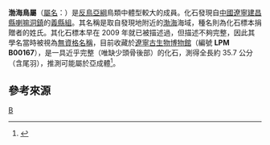 {{Speciesbox
| taxon = Bohaiornis
| fossil_range = [[白堊紀|白堊紀]]早期,{{fossil range|125}}
| image = Bohaiornis skull reconstruction.png
| image_caption = 標本IVPP V 17963的頭骨重建圖
| genus_authority = [[胡東宇|Hu]] ''et al.'', 2011
| type_species = '''郭氏渤海鳥 <br>''Bohaiornis guoi'''''
| type_species_authority = Hu, [[李莉_(古生物学家)|Li]], [[侯連海|Hou]] & [[徐星|Xu]], 2011
}}

'''渤海鳥屬'''（[[學名|屬名]]：{{lang|la|''Bohaiornis''}}）是[[反鳥亞綱|反鳥亞綱]]鳥類中體型較大的成員。化石發現自[[中國|中國]][[遼寧|遼寧]][[建昌縣|建昌縣]][[喇嘛洞鎮|喇嘛洞鎮]]的[[義縣組|義縣組]]。其名稱是取自發現地附近的[[渤海|渤海]]海域，種名則為化石標本捐贈者的姓氏。其化石標本早在 2009 年就已被描述過，但描述不夠完整，因此其學名當時被視為[[無資格名稱|無資格名稱]]，目前收藏於[[遼寧古生物博物館|遼寧古生物博物館]]（編號 '''LPM B00167'''），是一具近乎完整（唯缺少頭骨後部）的化石，測得全長約 35.7 公分（含尾羽），推測可能屬於亞成體<ref>{{cite journal | author = Dongyu Hu, Li Li, Lianhaim Hou, Xing Xu | year = 2011 | title = "A new enantiornithine bird from the Lower Cretaceous of western Liaoning, China" | journal = ''Journal of Vertebrate Paleontology'' | volume = 31 | number = 1 | pages = 154–161 | url = http://www.ivpp.ac.cn/qt/papers/201403/P020140313550491380549.pdf | doi = 10.1080/02724634.2011.546305 | access-date = 2014-07-13 | archive-url = https://web.archive.org/web/20160304122731/http://www.ivpp.ac.cn/qt/papers/201403/P020140313550491380549.pdf | archive-date = 2016-03-04 | dead-url = yes }}</ref>。

== 參考來源 ==
{{reflist}}
{{手盜龍類|E.}}
{{Taxonbar}}
[[Category:白堊紀鳥類|B]]